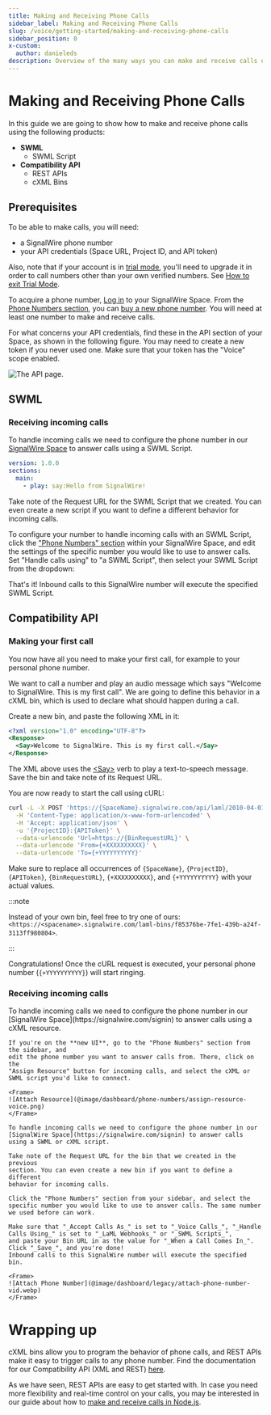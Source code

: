 ```yaml
---
title: Making and Receiving Phone Calls
sidebar_label: Making and Receiving Phone Calls
slug: /voice/getting-started/making-and-receiving-phone-calls
sidebar_position: 0
x-custom:
  author: danieleds
description: Overview of the many ways you can make and receive calls using SignalWire products.
---
```



# Making and Receiving Phone Calls

In this guide we are going to show how to make and receive phone calls using the following products:

- **SWML**
  - SWML Script
- **Compatibility API**
  - REST APIs
  - cXML Bins

## Prerequisites

To be able to make calls, you will need:

- a SignalWire phone number
- your API credentials (Space URL, Project ID, and API token)

Also, note that if your account is in [trial mode](/platform/dashboard/guides/trial-mode), 
you'll need to upgrade it in order to call numbers other than your own verified numbers. 
See [How to exit Trial Mode](/platform/dashboard/guides/trial-mode).

To acquire a phone number, [Log in](https://signalwire.com/signin) to your SignalWire Space. From the [Phone Numbers section](https://my.signalwire.com/?phone_numbers), you can [buy a new phone number](/platform/phone-numbers/getting-started/buying-a-phone-number). You will need at least one number to make and receive calls.

For what concerns your API credentials, find these in the API section of your Space, as shown in the following figure. You may need to create a new token if you never used one. Make sure that your token has the "Voice" scope enabled.

<Frame caption="You can find your Project ID and Token from the API tab in your SignalWire Space. Make sure your token has the 'Voice' scope enabled.">

![The API page.](@image/dashboard/credentials/api-credentials.webp)

</Frame>

<NewLegacy />

## SWML

### Receiving incoming calls

To handle incoming calls we need to configure the phone number in our
[SignalWire Space](https://signalwire.com/signin) to answer calls using a SWML Script.

<CreateSWML />

```yaml andJson
version: 1.0.0
sections:
  main:
    - play: say:Hello from SignalWire!
```

Take note of the Request URL for the SWML Script that we created. You can even create a new script if you want to define a different behavior for incoming calls.

To configure your number to handle incoming calls with an SWML Script, click the ["Phone Numbers" section](https://my.signalwire.com/?phone_numbers) within your SignalWire Space, and edit the settings of the specific number you would like to use to answer calls. Set "Handle calls using" to "a SWML Script", then select your SWML Script from the dropdown:

That's it! Inbound calls to this SignalWire number will execute the specified SWML Script.

## Compatibility API

### Making your first call

You now have all you need to make your first call, for example to your personal phone number.

We want to call a number and play an audio message which says "Welcome to
SignalWire. This is my first call". We are going to define this behavior in a
cXML bin, which is used to declare what should happen during a call.

<CreateCXML />

Create a new bin, and paste the following XML in it:

```xml
<?xml version="1.0" encoding="UTF-8"?>
<Response>
  <Say>Welcome to SignalWire. This is my first call.</Say>
</Response>
```

The XML above uses the [&lt;Say>](/compatibility-api/cxml/voice/say)
verb to play a text-to-speech message. Save the bin and take note of its Request
URL.

You are now ready to start the call using cURL:

```bash
curl -L -X POST 'https://{SpaceName}.signalwire.com/api/laml/2010-04-01/Accounts/{ProjectID}/Calls' \
  -H 'Content-Type: application/x-www-form-urlencoded' \
  -H 'Accept: application/json' \
  -u '{ProjectID}:{APIToken}' \
  --data-urlencode 'Url=https://{BinRequestURL}' \
  --data-urlencode 'From={+XXXXXXXXXX}' \
  --data-urlencode 'To={+YYYYYYYYYY}'
```

Make sure to replace all occurrences of `{SpaceName}`, `{ProjectID}`,
`{APIToken}`, `{BinRequestURL}`, `{+XXXXXXXXXX}`, and `{+YYYYYYYYYY}` with
your actual values.

:::note

Instead of your own bin, feel free to try one of ours: `<https://<spacename>.signalwire.com/laml-bins/f85376be-7fe1-439b-a24f-3113ff980804>`.

:::

Congratulations! Once the cURL request is executed, your personal phone number
(`{+YYYYYYYYYY}`) will start ringing.

### Receiving incoming calls

<Tabs groupId="newVlegacyUI">

<TabItem value="newui" label="New Dashboard">
    To handle incoming calls we need to configure the phone number in our
    [SignalWire Space](https://signalwire.com/signin) to answer calls using a cXML
    resource.

    If you're on the **new UI**, go to the "Phone Numbers" section from the sidebar, and
    edit the phone number you want to answer calls from. There, click on the
    "Assign Resource" button for incoming calls, and select the cXML or SWML script you'd like to connect. 

    <Frame>
    ![Attach Resource](@image/dashboard/phone-numbers/assign-resource-voice.png)
    </Frame>

</TabItem>

<TabItem value="legacyui" label="Legacy Dashboard">

    To handle incoming calls we need to configure the phone number in our
    [SignalWire Space](https://signalwire.com/signin) to answer calls using a SWML or cXML script.

    Take note of the Request URL for the bin that we created in the previous
    section. You can even create a new bin if you want to define a different
    behavior for incoming calls.

    Click the "Phone Numbers" section from your sidebar, and select the specific number you would like to use to answer calls. The same number we used before can work.

    Make sure that "_Accept Calls As_" is set to "_Voice Calls_", "_Handle Calls Using_" is set to "_LaML Webhooks_" or "_SWML Scripts_", 
    and paste your Bin URL in as the value for "_When a Call Comes In_". Click "_Save_", and you're done! 
    Inbound calls to this SignalWire number will execute the specified bin.

    <Frame>
    ![Attach Phone Number](@image/dashboard/legacy/attach-phone-number-vid.webp)
    </Frame>

</TabItem>
</Tabs>



# Wrapping up

cXML bins allow you to program the behavior of phone calls, and REST APIs make it
easy to trigger calls to any phone number. Find the documentation for our
Compatibility API (XML and REST) [here](docs/compatibility-api/cxml/index.mdx).

As we have seen, REST APIs are easy to get started with. In case you need more
flexibility and real-time control on your calls, you may be interested in our
guide about how to [make and receive calls in Node.js](/sdks/relay-realtime-sdk/guides/voice/first-steps-with-voice).

